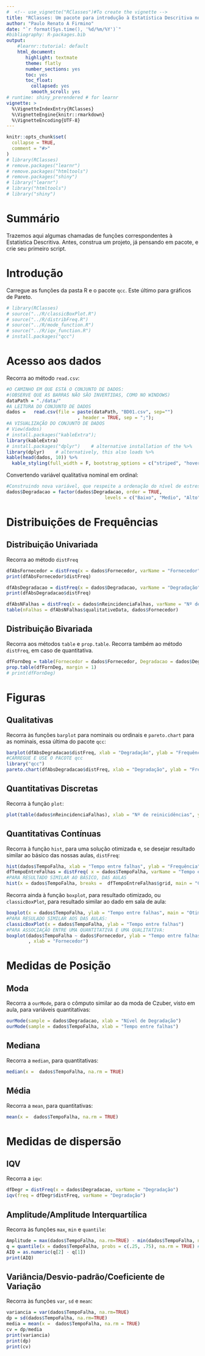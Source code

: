 ```yaml
---
#  <!-- use_vignette("RClasses")#To create the vignette -->
title: "RClasses: Um pacote para introdução à Estatística Descritiva no R/RStudio"
author: "Paulo Renato A Firmino"
date: "`r format(Sys.time(), '%d/%m/%Y')`"
#bibliography: R-packages.bib
output:
    #learnr::tutorial: default
    html_document:
       highlight: textmate
       theme: flatly
       number_sections: yes
       toc: yes
       toc_float:
         collapsed: yes
         smooth_scroll: yes
# runtime: shiny_prerendered # for learnr
vignette: >
  %\VignetteIndexEntry{RClasses}
  %\VignetteEngine{knitr::rmarkdown}
  %\VignetteEncoding{UTF-8}
---
```


```r
knitr::opts_chunk$set(
  collapse = TRUE,
  comment = "#>"
)
# library(RClasses)
# remove.packages("learnr")
# remove.packages("htmltools")
# remove.packages("shiny")
# library("learnr")
# library("htmltools")
# library("shiny")
```
# Summário
Trazemos aqui algumas chamadas de funções correspondentes à Estatística Descritiva.  Antes, construa um projeto, já pensando em pacote, e crie seu primeiro script.

# Introdução
Carregue as funções da pasta R e o pacote `qcc`. Este último para gráficos de Pareto.
```r
# library(RClasses)
# source("../R/classicBoxPlot.R")
# source("../R/distribFreq.R")
# source("../R/mode_function.R")
# source("../R/iqv_function.R")
# install.packages("qcc")
```

# Acesso aos dados
Recorra ao método `read.csv`:
```r
#O CAMINHO EM QUE ESTÁ O CONJUNTO DE DADOS:
#(OBSERVE QUE AS BARRAS NÃO SÃO INVERTIDAS, COMO NO WINDOWS)
dataPath = "./data/"
#A LEITURA DO CONJUNTO DE DADOS
dados =   read.csv(file = paste(dataPath, "BD01.csv", sep="")
                          , header = TRUE, sep = ";"); 
#A VISUALIZAÇÃO DO CONJUNTO DE DADOS
# View(dados)
# install.packages("kableExtra"); 
library(kableExtra)
# install.packages("dplyr")    # alternative installation of the %>%
library(dplyr)    # alternatively, this also loads %>%
kable(head(dados, 10)) %>%
  kable_styling(full_width = F, bootstrap_options = c("striped", "hover", "condensed", "responsive"))


```
Convertendo variável qualitativa nominal em ordinal:
```r
#Construindo nova variável, que respeite a ordenação do nível de estresse
dados$Degradacao = factor(dados$Degradacao, order = TRUE,
                                    levels = c("Baixo", "Medio", "Alto"))

```
# Distribuições de Frequências {.tabset}
## Distribuição Univariada
Recorra ao método `distFreq` 
```r
dfAbsFornecedor = distFreq(x = dados$Fornecedor, varName = "Fornecedor")
print(dfAbsFornecedor$distFreq)

dfAbsDegradacao = distFreq(x = dados$Degradacao, varName = "Degradação")
print(dfAbsDegradacao$distFreq)

dfAbsNFalhas = distFreq(x = dados$nReincidenciaFalhas, varName = "Nº de falhas")
table(nFalhas = dfAbsNFalhas$qualitativeData, dados$Fornecedor)
```
## Distribuição Bivariada
Recorra aos métodos `table` e `prop.table`. Recorra também ao método `distFreq`, em caso de quantitativa.
```r
dfFornDeg = table(Fornecedor = dados$Fornecedor, Degradacao = dados$Degradacao)
prop.table(dfFornDeg, margin = 1)
# print(dfFornDeg)

```

# Figuras {.tabset}
## Qualitativas 
Recorra às funções `barplot` para nominais ou ordinais e `pareto.chart` para as nominais, essa última do pacote `qcc`:
```r
barplot(dfAbsDegradacao$distFreq, xlab = "Degradação", ylab = "Frequência")
#CARREGUE E USE O PACOTE qcc
library("qcc")
pareto.chart(dfAbsDegradacao$distFreq, xlab = "Degradação", ylab = "Frequência", ylab2 = "Frequência Acumulada Relativa")
```

## Quantitativas Discretas

Recorra à função `plot`:
```r
plot(table(dados$nReincidenciaFalhas), xlab = "Nº de reinicidências", ylab = "Frequência")
```

## Quantitativas Contínuas
Recorra à função `hist`, para uma solução otimizada e, se desejar resultado similar ao básico das nossas aulas, `distFreq`:
```r
hist(dados$TempoFalha, xlab = "Tempo entre falhas", ylab = "Frequência", main = "Otimizado pelo R")
dfTempoEntreFalhas = distFreq( x = dados$TempoFalha, varName = "Tempo entre falhas")
#PARA RESULTADO SIMILAR AO BÁSICO, DAS AULAS
hist(x = dados$TempoFalha, breaks =  dfTempoEntreFalhas$grid, main = "Como visto em sala")
```

Recorra ainda à função `boxplot`, para resultado otimizado, ou `classicBoxPlot`, para resultado similar ao dado em sala de aula:
```r
boxplot(x = dados$TempoFalha, ylab = "Tempo entre falhas", main = "Otimizado pelo R")
#PARA RESULADO SIMILAR AOS DAS AULAS:
classicBoxPlot(x = dados$TempoFalha, ylab = "Tempo entre falhas")
#PARA ASSOCIAÇÃO ENTRE UMA QUANTITATIVA E UMA QUALITATIVA:
boxplot(dados$TempoFalha ~ dados$Fornecedor, ylab = "Tempo entre falhas"
        , xlab = "Fornecedor")

```

# Medidas de Posição {.tabset}
## Moda
Recorra a `ourMode`, para o cômputo similar ao da moda de Czuber, visto em aula, para variáveis quantitativas:
```r
ourMode(sample = dados$Degradacao, xlab = "Nível de Degradação")
ourMode(sample = dados$TempoFalha, xlab = "Tempo entre falhas")
```
## Mediana
Recorra a `median`, para quantitativas:
```r
median(x =  dados$TempoFalha, na.rm = TRUE)
```

## Média
Recorra a `mean`, para quantitativas:
```r
mean(x =  dados$TempoFalha, na.rm = TRUE)
```

# Medidas de dispersão {.tabset}
## IQV
Recorra a `iqv`:
```r
dfDegr = distFreq(x = dados$Degradacao, varName = "Degradação")
iqv(freq = dfDegr$distFreq, varName = "Degradação")
```

## Amplitude/Amplitude Interquartílica
Recorra às funções `max`, `min` e `quantile`:
```r
Amplitude = max(dados$TempoFalha, na.rm=TRUE) - min(dados$TempoFalha, na.rm=TRUE)
q = quantile(x = dados$TempoFalha, probs = c(.25, .75), na.rm = TRUE) # nolint
AIQ = as.numeric(q[2] - q[1])
print(AIQ)
```
## Variância/Desvio-padrão/Coeficiente de Variação
Recorra às funções `var`, `sd` e `mean`:
```r
variancia = var(dados$TempoFalha, na.rm=TRUE)
dp = sd(dados$TempoFalha, na.rm=TRUE)
media = mean(x =  dados$TempoFalha, na.rm = TRUE)
cv = dp/media
print(variancia)
print(dp)
print(cv)
```

